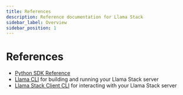 ```yaml
---
title: References
description: Reference documentation for Llama Stack
sidebar_label: Overview
sidebar_position: 1
---
```


# References

- [Python SDK Reference](python_sdk_reference/index)
- [Llama CLI](llama_cli_reference/index) for building and running your Llama Stack server
- [Llama Stack Client CLI](llama_stack_client_cli_reference) for interacting with your Llama Stack server

